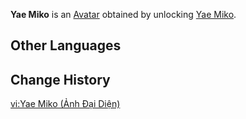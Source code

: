 {{About|the Avatar|the playable character|Yae Miko}}
{{Avatar Infobox
|title    = Yae Miko
|id       = 4600
|image    = Yae Miko Avatar.png
|type     = Character
|features = Yae Miko
|obtain   = Unlock [[Yae Miko]]
}}
'''Yae Miko''' is an [[Avatar]] obtained by unlocking [[Yae Miko]].

==Other Languages==
{{Other Languages|Yae Miko}}

==Change History==
{{Change History|2.5}}

[[vi:Yae Miko (Ảnh Đại Diện)]]